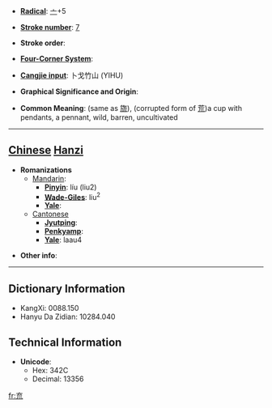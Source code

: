 * '''[[Wiktionary:Chinese radical index| Radical]]''': [[Wiktionary:Chinese radical index 亠|亠]]+5

* '''[[Wiktionary:Chinese total strokes index|Stroke number]]''': [[Wiktionary:Chinese total strokes index 7|7]]

* '''Stroke order''': 

* '''[[Wiktionary:Chinese four corner index|Four-Corner System]]''': 

* '''[[Wiktionary:Chinese Cangjie index|Cangjie input]]''': 卜戈竹山 (YIHU)

* '''Graphical Significance and Origin''': 

* '''Common Meaning''': (same as [[旒]]), (corrupted form of [[荒]])a cup with pendants, a pennant, wild, barren, uncultivated

----

== [[Chinese]] [[Hanzi]] ==

* '''Romanizations'''
** [[Mandarin]]:
*** '''[[Pinyin]]''': líu (liu2)
*** '''[[Wade-Giles]]''': liu<sup>2</sup>
*** '''[[Yale]]''': 
**[[Cantonese]]
***'''[[Jyutping]]''':
***'''[[Penkyamp]]''': 
***'''[[Yale]]''': laau4

* '''Other info''': 

----

== Dictionary Information ==

* KangXi: 0088.150
* Hanyu Da Zidian: 10284.040

== Technical Information ==

* '''Unicode''':
** Hex: 342C
** Decimal: 13356

[[fr:㐬]]